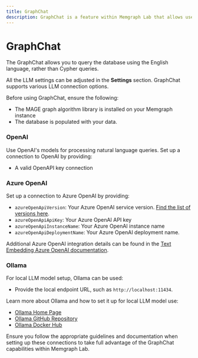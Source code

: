 ```yaml
---
title: GraphChat
description: GraphChat is a feature within Memgraph Lab that allows users to query the Memgraph database using the English language instead of Cypher queries.
---
```




# GraphChat

The GraphChat allows you to query the database using the English language,
rather than Cypher queries.

All the LLM settings can be adjusted in the **Settings** section. GraphChat
supports various LLM connection options.

Before using GraphChat, ensure the following:

- The MAGE graph algorithm library is installed on your Memgraph instance
- The database is populated with your data.

### OpenAI

Use OpenAI's models for processing natural language queries. Set up a connection
to OpenAI by providing:
- A valid OpenAPI key connection

### Azure OpenAI

Set up a connection to Azure OpenAI by providing:

- `azureOpenApiVersion`: Your Azure OpenAI service version. [Find the list of
  versions
  here](https://learn.microsoft.com/en-us/azure/ai-services/openai/reference#chat-completions).
- `azureOpenApiApiKey`: Your Azure OpenAI API key
- `azureOpenApiInstanceName`: Your Azure OpenAI instance name
- `azureOpenApiDeploymentName`: Your Azure OpenAI deployment name.

Additional Azure OpenAI integration details can be found in the [Text Embedding
Azure OpenAI
documentation](https://js.langchain.com/docs/integrations/text_embedding/azure_openai).

### Ollama

For local LLM model setup, Ollama can be used:

- Provide the local endpoint URL, such as `http://localhost:11434`.

Learn more about Ollama and how to set it up for local LLM model use:

- [Ollama Home Page](https://ollama.com/)
- [Ollama GitHub Repository](https://github.com/ollama/ollama)
- [Ollama Docker Hub](https://hub.docker.com/r/ollama/ollama)

Ensure you follow the appropriate guidelines and documentation when setting up
these connections to take full advantage of the GraphChat capabilities within
Memgraph Lab.

